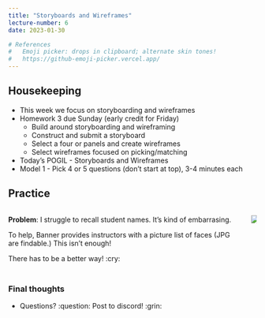 ```yaml
---
title: "Storyboards and Wireframes"
lecture-number: 6
date: 2023-01-30

# References
#   Emoji picker: drops in clipboard; alternate skin tones!
#   https://github-emoji-picker.vercel.app/
---
```


## Housekeeping {.smaller}

- This week we focus on storyboarding and wireframes
- Homework 3 due Sunday (early credit for Friday)
    - Build around storyboarding and wireframing
    - Construct and submit a storyboard
    - Select a four or panels and create wireframes
    - Select wireframes focused on picking/matching

- Today's POGIL - Storyboards and Wireframes
- Model 1 - Pick 4 or 5 questions (don't start at top), 3-4 minutes each


## Practice {.smaller}

::::{.columns}

:::{.column}

**Problem**: I struggle to recall student names. It's kind of embarrasing.

To help, Banner provides
instructors with a picture list of faces (JPG are findable.) This isn't enough!

There has to be a better way!  :cry:

:::

:::{.column .absolute top=0 right=0}

![](assets/student-pictures-example.png)

:::

::::

## {background-color="black"}

### Final thoughts

- Questions? :question:    Post to discord! :grin:

